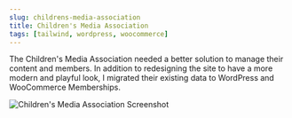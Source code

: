 ```yaml
---
slug: childrens-media-association
title: Children's Media Association
tags: [tailwind, wordpress, woocommerce]
---
```



The Children's Media Association needed a better solution to manage their content and members. In addition to redesigning the site to have a more modern and playful look, I migrated their existing data to WordPress and WooCommerce Memberships.

<BrowserWindow url="https://childrensmediaassociation.org">

![Children's Media Association Screenshot](./cma.jpeg)

</BrowserWindow>

<!--truncate-->
